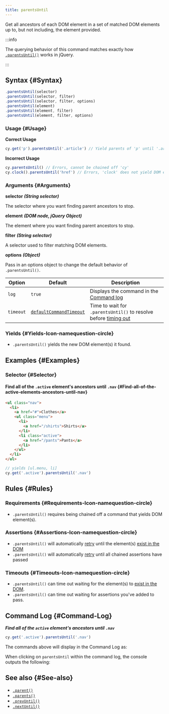 ```yaml
---
title: parentsUntil
---
```


Get all ancestors of each DOM element in a set of matched DOM elements up to,
but not including, the element provided.

:::info

The querying behavior of this command matches exactly how
[`.parentsUntil()`](http://api.jquery.com/parentsUntil) works in jQuery.

:::

## Syntax {#Syntax}

```javascript
.parentsUntil(selector)
.parentsUntil(selector, filter)
.parentsUntil(selector, filter, options)
.parentsUntil(element)
.parentsUntil(element, filter)
.parentsUntil(element, filter, options)
```

### Usage {#Usage}

**<Icon name="check-circle" color="green" /> Correct Usage**

```javascript
cy.get('p').parentsUntil('.article') // Yield parents of 'p' until '.article'
```

**<Icon name="exclamation-triangle" color="red" /> Incorrect Usage**

```javascript
cy.parentsUntil() // Errors, cannot be chained off 'cy'
cy.clock().parentsUntil('href') // Errors, 'clock' does not yield DOM elements
```

### Arguments {#Arguments}

**<Icon name="angle-right" /> selector** **_(String selector)_**

The selector where you want finding parent ancestors to stop.

**<Icon name="angle-right" /> element** **_(DOM node, jQuery Object)_**

The element where you want finding parent ancestors to stop.

**<Icon name="angle-right" /> filter** **_(String selector)_**

A selector used to filter matching DOM elements.

**<Icon name="angle-right" /> options** **_(Object)_**

Pass in an options object to change the default behavior of `.parentsUntil()`.

| Option    | Default                                                              | Description                                                                              |
| --------- | -------------------------------------------------------------------- | ---------------------------------------------------------------------------------------- |
| `log`     | `true`                                                               | Displays the command in the [Command log](/guides/core-concepts/cypress-app#Command-Log) |
| `timeout` | [`defaultCommandTimeout`](/guides/references/configuration#Timeouts) | Time to wait for `.parentsUntil()` to resolve before [timing out](#Timeouts)             |

### Yields [<Icon name="question-circle"/>](/guides/core-concepts/introduction-to-cypress#Subject-Management) {#Yields-Icon-namequestion-circle}

- `.parentsUntil()` yields the new DOM element(s) it found.

## Examples {#Examples}

### Selector {#Selector}

#### Find all of the `.active` element's ancestors until `.nav` {#Find-all-of-the-active-elements-ancestors-until-nav}

```html
<ul class="nav">
  <li>
    <a href="#">Clothes</a>
    <ul class="menu">
      <li>
        <a href="/shirts">Shirts</a>
      </li>
      <li class="active">
        <a href="/pants">Pants</a>
      </li>
    </ul>
  </li>
</ul>
```

```javascript
// yields [ul.menu, li]
cy.get('.active').parentsUntil('.nav')
```

## Rules {#Rules}

### Requirements [<Icon name="question-circle"/>](/guides/core-concepts/introduction-to-cypress#Chains-of-Commands) {#Requirements-Icon-namequestion-circle}

- `.parentsUntil()` requires being chained off a command that yields DOM
element(s).

### Assertions [<Icon name="question-circle"/>](/guides/core-concepts/introduction-to-cypress#Assertions) {#Assertions-Icon-namequestion-circle}

- `.parentsUntil()` will automatically
[retry](/guides/core-concepts/retry-ability) until the element(s)
[exist in the DOM](/guides/core-concepts/introduction-to-cypress#Default-Assertions)</li><li>`.parentsUntil()`
will automatically [retry](/guides/core-concepts/retry-ability) until all
chained assertions have passed

### Timeouts [<Icon name="question-circle"/>](/guides/core-concepts/introduction-to-cypress#Timeouts) {#Timeouts-Icon-namequestion-circle}

- `.parentsUntil()` can time out waiting for the element(s) to
[exist in the DOM](/guides/core-concepts/introduction-to-cypress#Default-Assertions).</li><li>`.parentsUntil()`
can time out waiting for assertions you've added to pass.

## Command Log {#Command-Log}

**_Find all of the `active` element's ancestors until `.nav`_**

```javascript
cy.get('.active').parentsUntil('.nav')
```

The commands above will display in the Command Log as:

<DocsImage src="/img/api/parentsuntil/get-all-parents-until-nav-selector.png" alt="Command Log parentsUntil" ></DocsImage>

When clicking on `parentsUntil` within the command log, the console outputs the
following:

<DocsImage src="/img/api/parentsuntil/show-parents-until-nav-in-console.png" alt="Console Log parentsUntil" ></DocsImage>

## See also {#See-also}

- [`.parent()`](/api/commands/parent)
- [`.parents()`](/api/commands/parents)
- [`.prevUntil()`](/api/commands/prevuntil)
- [`.nextUntil()`](/api/commands/nextuntil)

